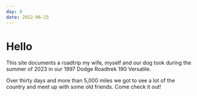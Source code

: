 ```yaml
---
day: 0
date: 2022-06-25
---
```


# Hello

This site documents a roadtrip my wife, myself and our dog took during the summer of 2023 in our 1997 Dodge Roadtrek 190 Versatile.

Over thirty days and more than 5,000 miles we got to see a lot of the country and meet up with some old friends. Come check it out!
